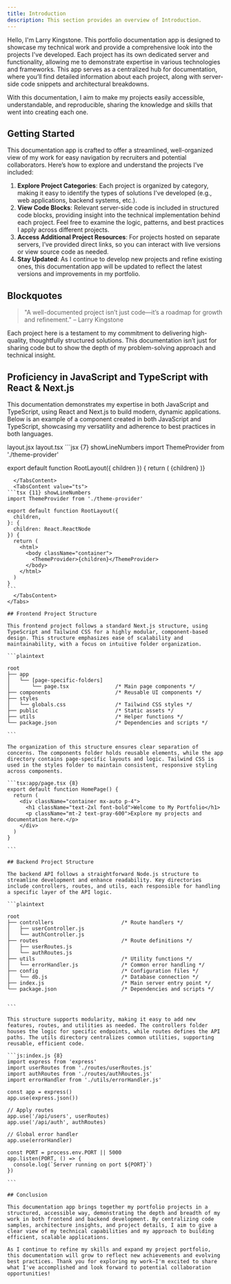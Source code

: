 ```yaml
---
title: Introduction
description: This section provides an overview of Introduction.
---
```


Hello, I'm Larry Kingstone. This portfolio documentation app is designed to showcase my technical work and provide a comprehensive look into the projects I've developed. Each project has its own dedicated server and functionality, allowing me to demonstrate expertise in various technologies and frameworks. This app serves as a centralized hub for documentation, where you’ll find detailed information about each project, along with server-side code snippets and architectural breakdowns.

With this documentation, I aim to make my projects easily accessible, understandable, and reproducible, sharing the knowledge and skills that went into creating each one.

## Getting Started

This documentation app is crafted to offer a streamlined, well-organized view of my work for easy navigation by recruiters and potential collaborators. Here’s how to explore and understand the projects I’ve included:

1. **Explore Project Categories**: Each project is organized by category, making it easy to identify the types of solutions I've developed (e.g., web applications, backend systems, etc.).
2. **View Code Blocks**: Relevant server-side code is included in structured code blocks, providing insight into the technical implementation behind each project. Feel free to examine the logic, patterns, and best practices I apply across different projects.
3. **Access Additional Project Resources**: For projects hosted on separate servers, I’ve provided direct links, so you can interact with live versions or view source code as needed.
4. **Stay Updated**: As I continue to develop new projects and refine existing ones, this documentation app will be updated to reflect the latest versions and improvements in my portfolio.

## Blockquotes

> "A well-documented project isn’t just code—it’s a roadmap for growth and refinement."
> – Larry Kingstone

Each project here is a testament to my commitment to delivering high-quality, thoughtfully structured solutions. This documentation isn’t just for sharing code but to show the depth of my problem-solving approach and technical insight.

## Proficiency in JavaScript and TypeScript with React & Next.js

This documentation demonstrates my expertise in both JavaScript and TypeScript, using React and Next.js to build modern, dynamic applications. Below is an example of a component created in both JavaScript and TypeScript, showcasing my versatility and adherence to best practices in both languages.

<Tabs defaultValue="js" className="pt-5 pb-1">
  <TabsList className="">
    <TabsTrigger value="js">layout.jsx</TabsTrigger>
    <TabsTrigger value="ts">layout.tsx</TabsTrigger>
  </TabsList>
  <TabsContent value="js">
  ```jsx {7} showLineNumbers
import ThemeProvider from './theme-provider'
 
export default function RootLayout({ children }) {
  return (
    <html>
      <body className="container">
        <ThemeProvider>{children}</ThemeProvider>
      </body>
    </html>
  )}
````
  </TabsContent>
  <TabsContent value="ts">
```tsx {11} showLineNumbers
import ThemeProvider from './theme-provider'
 
export default function RootLayout({
  children,
}: {
  children: React.ReactNode
}) {
  return (
    <html>
      <body className="container">
        <ThemeProvider>{children}</ThemeProvider>
      </body>
    </html>
  )
}
```
  </TabsContent>
</Tabs>

## Frontend Project Structure

This frontend project follows a standard Next.js structure, using TypeScript and Tailwind CSS for a highly modular, component-based design. This structure emphasizes ease of scalability and maintainability, with a focus on intuitive folder organization.

```plaintext

root
├── app
│   └── [page-specific-folders]
│       └── page.tsx               /* Main page components */
├── components                     /* Reusable UI components */
├── styles
│   └── globals.css                /* Tailwind CSS styles */
├── public                         /* Static assets */
├── utils                          /* Helper functions */
└── package.json                   /* Dependencies and scripts */

```

The organization of this structure ensures clear separation of concerns. The components folder holds reusable elements, while the app directory contains page-specific layouts and logic. Tailwind CSS is used in the styles folder to maintain consistent, responsive styling across components.

```tsx:app/page.tsx {8}
export default function HomePage() {
  return (
    <div className="container mx-auto p-4">
      <h1 className="text-2xl font-bold">Welcome to My Portfolio</h1>
      <p className="mt-2 text-gray-600">Explore my projects and documentation here.</p>
    </div>
  )
}

```

## Backend Project Structure

The backend API follows a straightforward Node.js structure to streamline development and enhance readability. Key directories include controllers, routes, and utils, each responsible for handling a specific layer of the API logic.

```plaintext

root
├── controllers                      /* Route handlers */
│   ├── userController.js
│   └── authController.js
├── routes                           /* Route definitions */
│   ├── userRoutes.js
│   └── authRoutes.js
├── utils                            /* Utility functions */
│   └── errorHandler.js              /* Common error handling */
├── config                           /* Configuration files */
│   └── db.js                        /* Database connection */
├── index.js                         /* Main server entry point */
└── package.json                     /* Dependencies and scripts */


```

This structure supports modularity, making it easy to add new features, routes, and utilities as needed. The controllers folder houses the logic for specific endpoints, while routes defines the API paths. The utils directory centralizes common utilities, supporting reusable, efficient code.

```js:index.js {8}
import express from 'express'
import userRoutes from './routes/userRoutes.js'
import authRoutes from './routes/authRoutes.js'
import errorHandler from './utils/errorHandler.js'

const app = express()
app.use(express.json())

// Apply routes
app.use('/api/users', userRoutes)
app.use('/api/auth', authRoutes)

// Global error handler
app.use(errorHandler)

const PORT = process.env.PORT || 5000
app.listen(PORT, () => {
  console.log(`Server running on port ${PORT}`)
})

```

## Conclusion

This documentation app brings together my portfolio projects in a structured, accessible way, demonstrating the depth and breadth of my work in both frontend and backend development. By centralizing code samples, architecture insights, and project details, I aim to give a clear view of my technical capabilities and my approach to building efficient, scalable applications.

As I continue to refine my skills and expand my project portfolio, this documentation will grow to reflect new achievements and evolving best practices. Thank you for exploring my work—I'm excited to share what I've accomplished and look forward to potential collaboration opportunities!
